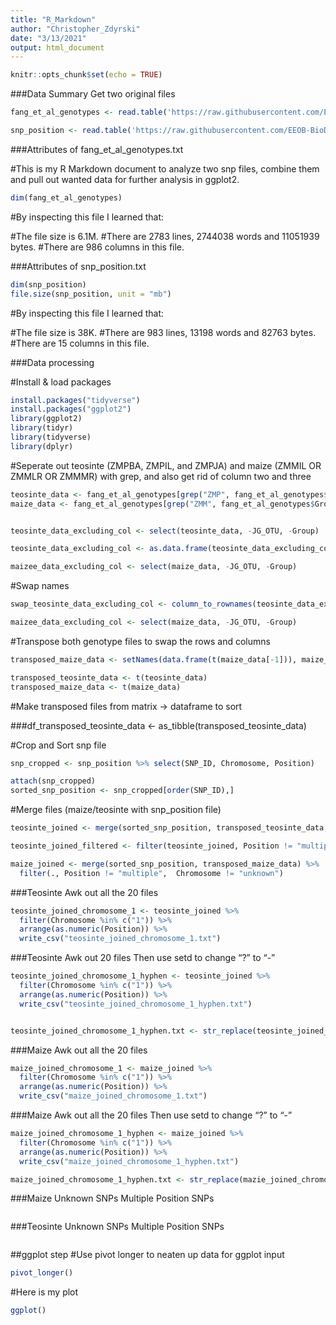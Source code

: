 ```yaml
---
title: "R_Markdown"
author: "Christopher_Zdyrski"
date: "3/13/2021"
output: html_document
---
```


```r
knitr::opts_chunk$set(echo = TRUE)
```

###Data Summary
Get two original files

```r
fang_et_al_genotypes <- read.table('https://raw.githubusercontent.com/EEOB-BioData/BCB546-Spring2021/main/assignments/UNIX_Assignment/fang_et_al_genotypes.txt', header=TRUE, sep="\t",stringsAsFactors = FALSE)

snp_position <- read.table('https://raw.githubusercontent.com/EEOB-BioData/BCB546-Spring2021/main/assignments/UNIX_Assignment/snp_position.txt', header=TRUE, sep="\t", stringsAsFactors = FALSE)


```
###Attributes of fang_et_al_genotypes.txt

#This is my R Markdown document to analyze two snp files, combine them and pull out wanted data for further analysis in ggplot2. 

```r
dim(fang_et_al_genotypes)
```


#By inspecting this file I learned that:

#The file size is 6.1M.
#There are 2783 lines, 2744038 words and 11051939 bytes.
#There are 986 columns in this file.

###Attributes of snp_position.txt

```r
dim(snp_position)
file.size(snp_position, unit = "mb")
```

#By inspecting this file I learned that:

#The file size is 38K.
#There are 983 lines, 13198 words and 82763 bytes.
#There are 15 columns in this file.

###Data processing

#Install & load packages
```r
install.packages("tidyverse")
install.packages("ggplot2")
library(ggplot2)
library(tidyr)
library(tidyverse)
library(dplyr)

```

#Seperate out teosinte (ZMPBA, ZMPIL, and ZMPJA) and maize (ZMMIL OR ZMMLR OR ZMMMR) with grep, and also get rid of column two and three 

```r

teosinte_data <- fang_et_al_genotypes[grep("ZMP", fang_et_al_genotypes$Group), ]
maize_data <- fang_et_al_genotypes[grep("ZMM", fang_et_al_genotypes$Group), ]


teosinte_data_excluding_col <- select(teosinte_data, -JG_OTU, -Group)

teosinte_data_excluding_col <- as.data.frame(teosinte_data_excluding_col)

maizee_data_excluding_col <- select(maize_data, -JG_OTU, -Group)
```

#Swap names

```r

swap_teosinte_data_excluding_col <- column_to_rownames(teosinte_data_excluding_col, var="Sample_ID")

maizee_data_excluding_col <- select(maize_data, -JG_OTU, -Group)
```










#Transpose both genotype files to swap the rows and columns

```r
transposed_maize_data <- setNames(data.frame(t(maize_data[-1])), maize_data[,1])

transposed_teosinte_data <- t(teosinte_data)
transposed_maize_data <- t(maize_data)

```


#Make transposed files from matrix -> dataframe to sort


###df_transposed_teosinte_data <- as_tibble(transposed_teosinte_data) 


#Crop and Sort snp file
```r
snp_cropped <- snp_position %>% select(SNP_ID, Chromosome, Position)

attach(snp_cropped)
sorted_snp_position <- snp_cropped[order(SNP_ID),]
```

#Merge files (maize/teosinte with snp_position file)
```r
teosinte_joined <- merge(sorted_snp_position, transposed_teosinte_data, by="SNP_ID")

teosinte_joined_filtered <- filter(teosinte_joined, Position != "multiple",  Chromosome != "unknown")

maize_joined <- merge(sorted_snp_position, transposed_maize_data) %>% 
  filter(., Position != "multiple",  Chromosome != "unknown")
```

###Teosinte Awk out all the 20 files
```r
teosinte_joined_chromosome_1 <- teosinte_joined %>%
  filter(Chromosome %in% c("1")) %>%
  arrange(as.numeric(Position)) %>%
  write_csv("teosinte_joined_chromosome_1.txt")

```

###Teosinte Awk out 20 files Then use setd to change "?" to "-"
```r
teosinte_joined_chromosome_1_hyphen <- teosinte_joined %>%
  filter(Chromosome %in% c("1")) %>%
  arrange(as.numeric(Position)) %>%
  write_csv("teosinte_joined_chromosome_1_hyphen.txt")


teosinte_joined_chromosome_1_hyphen.txt <- str_replace(teosinte_joined_chromosome_1_hyphen.txt, "?", "-")

```

###Maize Awk out all the 20 files
```r
maize_joined_chromosome_1 <- maize_joined %>%
  filter(Chromosome %in% c("1")) %>%
  arrange(as.numeric(Position)) %>%
  write_csv("maize_joined_chromosome_1.txt")

```

###Maize Awk out all the 20 files Then use setd to change "?" to "-"
```r
maize_joined_chromosome_1_hyphen <- maize_joined %>%
  filter(Chromosome %in% c("1")) %>%
  arrange(as.numeric(Position)) %>%
  write_csv("maize_joined_chromosome_1_hyphen.txt")

maize_joined_chromosome_1_hyphen.txt <- str_replace(mazie_joined_chromosome_1_hyphen.txt, "?", "-")

```

###Maize Unknown SNPs
Multiple Position SNPs
```r

```

###Teosinte Unknown SNPs
Multiple Position SNPs

```r

```


##ggplot step
#Use pivot longer to neaten up data for ggplot input

```r
pivot_longer()

```

#Here is my plot
```r
ggplot()

```
